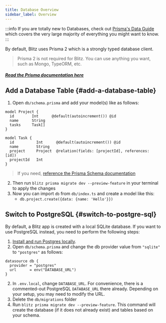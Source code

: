 ```yaml
---
title: Database Overview
sidebar_label: Overview
---
```


<!-- prettier-ignore-start -->
:::info
If you are totally new to Databases, check out
[Prisma's Data Guide](https://www.prisma.io/dataguide/) which covers the
very large majority of everything you might want to know.
:::
<!-- prettier-ignore-end -->

By default, Blitz uses Prisma 2 which is a strongly typed database client.

> Prisma 2 is not required for Blitz. You can use anything you want, such
> as Mongo, TypeORM, etc.

##### [Read the Prisma documentation here](https://www.prisma.io/docs/understand-prisma/introduction)

## Add a Database Table {#add-a-database-table}

1. Open `db/schema.prisma` and add your model(s) like as follows:

```prisma
model Project {
  id        Int      @default(autoincrement()) @id
  name      String
  tasks     Task[]
}

model Task {
  id          Int      @default(autoincrement()) @id
  name        String
  project     Project  @relation(fields: [projectId], references: [id])
  projectId   Int
}
```

> If you need,
> [reference the Prisma Schema documentation](https://www.prisma.io/docs/reference/tools-and-interfaces/prisma-schema/data-model)

2. Then run `blitz prisma migrate dev --preview-feature` in your terminal
   to apply the changes
3. Now you can import `db` from `db/index.ts` and create a model like
   this:
   - `db.project.create({data: {name: 'Hello'}})`

## Switch to PostgreSQL {#switch-to-postgre-sql}

By default, a Blitz app is created with a local SQLite database. If you
want to use PostgreSQL instead, you need to perform the following steps:

1. [Install and run Postgres locally](./postgres).
1. Open `db/schema.prisma` and change the db provider value from
   `"sqlite"` to `"postgres"` as follows:

```prisma
datasource db {
  provider = "postgres"
  url      = env("DATABASE_URL")
}
```

2. In `.env.local`, change `DATABASE_URL`. For convenience, there is a
   commented-out PostgreSQL `DATABASE_URL` there already. Depending on
   your setup, you may need to modify the URL.
3. Delete the `db/migrations` folder
4. Run `blitz prisma migrate dev --preview-feature`. This command will
   create the database (if it does not already exist) and tables based on
   your schema.
